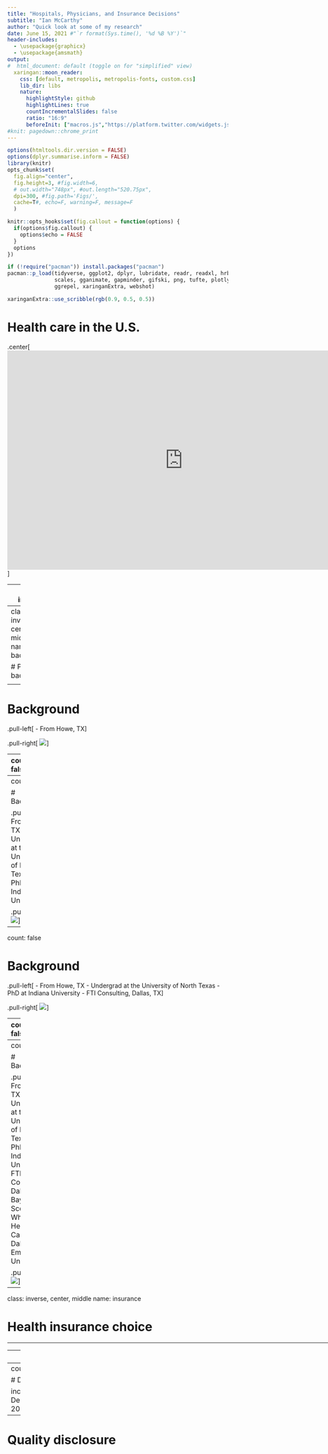 ```yaml
---
title: "Hospitals, Physicians, and Insurance Decisions"
subtitle: "Ian McCarthy"
author: "Quick look at some of my research"
date: June 15, 2021 #"`r format(Sys.time(), '%d %B %Y')`"
header-includes: 
  - \usepackage{graphicx}
  - \usepackage{amsmath}
output:
#  html_document: default (toggle on for "simplified" view)
  xaringan::moon_reader:
    css: [default, metropolis, metropolis-fonts, custom.css] 
    lib_dir: libs
    nature:
      highlightStyle: github
      highlightLines: true
      countIncrementalSlides: false
      ratio: "16:9"
      beforeInit: ["macros.js","https://platform.twitter.com/widgets.js"]
#knit: pagedown::chrome_print
---
```


<!-- Adjust some CSS code for font size, maintain R code font size -->
<style type="text/css">
.remark-slide-content {
    font-size: 30px;
    padding: 1em 2em 1em 2em;    
}
.remark-code, .remark-inline-code { 
    font-size: 20px;
}
</style>


<!-- Set R options for how code chunks are displayed and load packages -->
```r
options(htmltools.dir.version = FALSE)
options(dplyr.summarise.inform = FALSE)
library(knitr)
opts_chunk$set(
  fig.align="center",  
  fig.height=3, #fig.width=6,
  # out.width="748px", #out.length="520.75px",
  dpi=300, #fig.path='Figs/',
  cache=T#, echo=F, warning=F, message=F
  )

knitr::opts_hooks$set(fig.callout = function(options) {
  if(options$fig.callout) {
    options$echo = FALSE
  }
  options
})

if (!require("pacman")) install.packages("pacman")
pacman::p_load(tidyverse, ggplot2, dplyr, lubridate, readr, readxl, hrbrthemes,
               scales, gganimate, gapminder, gifski, png, tufte, plotly, OECD,
               ggrepel, xaringanExtra, webshot)
```


```r
xaringanExtra::use_scribble(rgb(0.9, 0.5, 0.5))
```


# Health care in the U.S.

.center[
<iframe width="800" height="500" src="https://www.youtube.com/embed/u2AFI_M-QGg?start=135&end=197" frameborder="0" allowfullscreen></iframe>
]


---
class: inverse

# Outline of talk

1. [Background](#background)
2. [Health Insurance Choice](#insurance)
3. [Vertical Integration](#integration)
4. [Physician Learning and Referrals](#referrals)


---
class: inverse, center, middle
name: background

# Personal background

<html><div style='float:left'></div><hr color='#EB811B' size=1px width=1055px></html>

---
# Background

.pull-left[
  - From Howe, TX
]

.pull-right[
  ![](images/howe-main-street.png)
]

---
count: false


# Background

.pull-left[
  - From Howe, TX
  - Undergrad at the University of North Texas
]

.pull-right[
  ![](images/unt.png)
]


---
count: false

# Background

.pull-left[
  - From Howe, TX
  - Undergrad at the University of North Texas
  - PhD at Indiana University
]

.pull-right[
  ![](images/indiana-university.jpg)
]


---
count: false

# Background

.pull-left[
  - From Howe, TX
  - Undergrad at the University of North Texas
  - PhD at Indiana University
  - FTI Consulting, Dallas, TX
]

.pull-right[
  ![](images/fti.png)
]


---
count: false

# Background

.pull-left[
  - From Howe, TX
  - Undergrad at the University of North Texas
  - PhD at Indiana University
  - FTI Consulting, Dallas, TX
  - Baylor Scott and White Health Care, Dallas, TX
]

.pull-right[
  ![](images/baylor.png)
]


---
count: false

# Background

.pull-left[
  - From Howe, TX
  - Undergrad at the University of North Texas
  - PhD at Indiana University
  - FTI Consulting, Dallas, TX
  - Baylor Scott and White Health Care, Dallas, TX
  - Emory University
]

.pull-right[
  ![](images/emory.jpg)
]


---
class: inverse, center, middle
name: insurance

# Health insurance choice

<html><div style='float:left'></div><hr color='#EB811B' size=1px width=1055px></html>

---
# Decision making

include_url("https://onlinelibrary.wiley.com/doi/abs/10.1002/hec.1539")

---
count: false

# Decision making

include_url("https://imccart.github.io/ACA-Decision-Support/finals/creed/creed-202105.html#1")


---
# Quality disclosure


